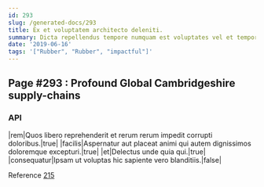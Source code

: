 ```yaml
---
id: 293
slug: /generated-docs/293
title: Ex et voluptatem architecto deleniti.
summary: Dicta repellendus tempore numquam est voluptates vel et temporibus nihil.
date: '2019-06-16'
tags: '["Rubber", "Rubber", "impactful"]'
---
```


## Page #293 : Profound Global Cambridgeshire supply-chains
### API

|rem|Quos libero reprehenderit et rerum rerum impedit corrupti doloribus.|true|
|facilis|Aspernatur aut placeat animi qui autem dignissimos doloremque excepturi.|true|
|et|Delectus unde quia qui.|true|
|consequatur|Ipsam ut voluptas hic sapiente vero blanditiis.|false|

Reference [215](/215)



